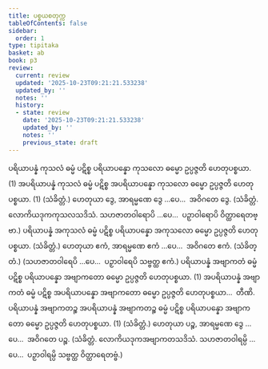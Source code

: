 ```yaml
---
title: ပစ္စယစတုက္က
tableOfContents: false
sidebar:
  order: 1
type: tipitaka
basket: ab
book: p3
review:
  current: review
  updated: '2025-10-23T09:21:21.533238'
  updated_by: ''
  notes: ''
  history:
  - state: review
    date: '2025-10-23T09:21:21.533238'
    updated_by: ''
    notes: ''
    previous_state: draft
---
```



<ReviewStatus review={frontmatter.review} showDetails={true} />

<HypothesisAnnotation frontmatter={frontmatter} />

<DynamicBreadcrumb />

<Division number="85" book="p3" e="ch" v="39" p="446">

<Paragraph number="2556" book="p3">
ပရိယာပန္နံ ကုသလံ ဓမ္မံ ပဋိစ္စ ပရိယာပန္နော ကုသလော ဓမ္မော ဥပ္ပဇ္ဇတိ ဟေတုပစ္စယာ. (1)
</Paragraph>

<Paragraph number="2557" book="p3">
အပရိယာပန္နံ ကုသလံ ဓမ္မံ ပဋိစ္စ အပရိယာပန္နော ကုသလော ဓမ္မော ဥပ္ပဇ္ဇတိ ဟေတုပစ္စယာ. (1) (သံခိတ္တံ.)
</Paragraph>

</Division>
<Division number="86" book="p3" e="ch" v="39" p="446">

<Paragraph number="2558" book="p3">
ဟေတုယာ ဒွေ, အာရမ္မဏေ ဒွေ …ပေ…  အဝိဂတေ ဒွေ. (သံခိတ္တံ. လောကိယဒုကကုသလသဒိသံ. သဟဇာတဝါရောပိ …ပေ…  ပဉှာဝါရောပိ ဝိတ္ထာရေတဗ္ဗာ.)
</Paragraph>

</Division>
<Division number="87" book="p3" e="ch" v="39" p="446">

<Paragraph number="2559" book="p3">
ပရိယာပန္နံ အကုသလံ ဓမ္မံ ပဋိစ္စ ပရိယာပန္နော အကုသလော ဓမ္မော ဥပ္ပဇ္ဇတိ ဟေတုပစ္စယာ. (သံခိတ္တံ.)
</Paragraph>

<Paragraph number="2560" book="p3">
ဟေတုယာ ဧကံ, အာရမ္မဏေ ဧကံ …ပေ…  အဝိဂတေ ဧကံ. (သံခိတ္တံ.)
</Paragraph>

<Paragraph number="2561" book="p3">
(သဟဇာတဝါရေပိ …ပေ…  ပဉှာဝါရေပိ သဗ္ဗတ္ထ ဧကံ.)
</Paragraph>

</Division>
<Division number="88" book="p3" e="ch" v="39" p="446">

<Paragraph number="2562" book="p3">
ပရိယာပန္နံ အဗျာကတံ ဓမ္မံ ပဋိစ္စ ပရိယာပန္နော အဗျာကတော ဓမ္မော ဥပ္ပဇ္ဇတိ ဟေတုပစ္စယာ. (1)
</Paragraph>

<Paragraph number="2563" book="p3">
အပရိယာပန္နံ အဗျာကတံ ဓမ္မံ ပဋိစ္စ အပရိယာပန္နော အဗျာကတော ဓမ္မော ဥပ္ပဇ္ဇတိ ဟေတုပစ္စယာ…  တီဏိ.
</Paragraph>

<Paragraph number="2564" book="p3">
ပရိယာပန္နံ အဗျာကတဉ္စ အပရိယာပန္နံ အဗျာကတဉ္စ ဓမ္မံ ပဋိစ္စ ပရိယာပန္နော အဗျာကတော ဓမ္မော ဥပ္ပဇ္ဇတိ ဟေတုပစ္စယာ. (1) (သံခိတ္တံ.)
</Paragraph>

</Division>
<Division number="89" book="p3" e="ch" v="39" p="447">

<Paragraph number="2565" book="p3">
ဟေတုယာ ပဉ္စ, အာရမ္မဏေ ဒွေ …ပေ…  အဝိဂတေ ပဉ္စ. (သံခိတ္တံ. လောကိယဒုကအဗျာကတသဒိသံ. သဟဇာတဝါရမ္ပိ …ပေ…  ပဉှာဝါရမ္ပိ သဗ္ဗတ္ထ ဝိတ္ထာရေတဗ္ဗံ.)
</Paragraph>
</Division>